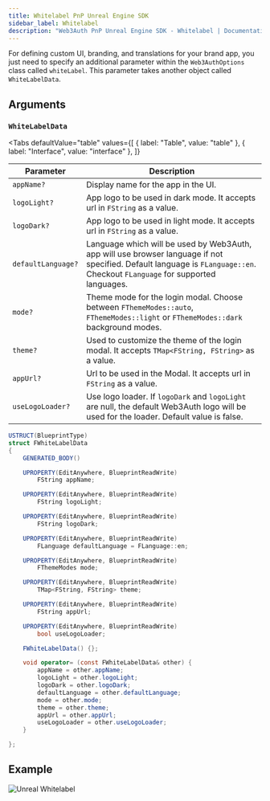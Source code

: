 ```yaml
---
title: Whitelabel PnP Unreal Engine SDK
sidebar_label: Whitelabel
description: "Web3Auth PnP Unreal Engine SDK - Whitelabel | Documentation - Web3Auth"
---
```



For defining custom UI, branding, and translations for your brand app, you just need to specify an
additional parameter within the `Web3AuthOptions` class called `whiteLabel`. This parameter takes
another object called `WhiteLabelData`.

<GrowthPlanNote />

## Arguments

### `WhiteLabelData`

<Tabs
  defaultValue="table"
  values={[
    { label: "Table", value: "table" },
    { label: "Interface", value: "interface" },
  ]}
>

<TabItem value="table">

| Parameter          | Description                                                                                                                                                                 |
| ------------------ | --------------------------------------------------------------------------------------------------------------------------------------------------------------------------- |
| `appName?`         | Display name for the app in the UI.                                                                                                                                         |
| `logoLight?`       | App logo to be used in dark mode. It accepts url in `FString` as a value.                                                                                                   |
| `logoDark?`        | App logo to be used in light mode. It accepts url in `FString` as a value.                                                                                                  |
| `defaultLanguage?` | Language which will be used by Web3Auth, app will use browser language if not specified. Default language is `FLanguage::en`. Checkout `FLanguage` for supported languages. |
| `mode?`            | Theme mode for the login modal. Choose between `FThemeModes::auto`, `FThemeModes::light` or `FThemeModes::dark` background modes.                                           |
| `theme?`           | Used to customize the theme of the login modal. It accepts `TMap<FString, FString>` as a value.                                                                             |
| `appUrl?`          | Url to be used in the Modal. It accepts url in `FString` as a value.                                                                                                        |
| `useLogoLoader?`   | Use logo loader. If `logoDark` and `logoLight` are null, the default Web3Auth logo will be used for the loader. Default value is false.                                     |

</TabItem>
<TabItem value="interface">

```cs
USTRUCT(BlueprintType)
struct FWhiteLabelData
{
	GENERATED_BODY()

	UPROPERTY(EditAnywhere, BlueprintReadWrite)
		FString appName;

	UPROPERTY(EditAnywhere, BlueprintReadWrite)
		FString logoLight;

	UPROPERTY(EditAnywhere, BlueprintReadWrite)
		FString logoDark;

	UPROPERTY(EditAnywhere, BlueprintReadWrite)
    	FLanguage defaultLanguage = FLanguage::en;

    UPROPERTY(EditAnywhere, BlueprintReadWrite)
    	FThemeModes mode;

	UPROPERTY(EditAnywhere, BlueprintReadWrite)
		TMap<FString, FString> theme;

	UPROPERTY(EditAnywhere, BlueprintReadWrite)
    	FString appUrl;

    UPROPERTY(EditAnywhere, BlueprintReadWrite)
    	bool useLogoLoader;

	FWhiteLabelData() {};

	void operator= (const FWhiteLabelData& other) {
		appName = other.appName;
		logoLight = other.logoLight;
		logoDark = other.logoDark;
		defaultLanguage = other.defaultLanguage;
		mode = other.mode;
		theme = other.theme;
		appUrl = other.appUrl;
		useLogoLoader = other.useLogoLoader;
	}

};
```

</TabItem>
</Tabs>

<WhiteLabelShowcase />

## Example

![Unreal Whitelabel](/guides/sdk/unreal/unreal-whitelable-data.png)
